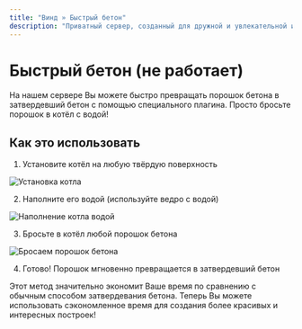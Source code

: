 ```yaml
---
title: "Винд » Быстрый бетон"
description: "Приватный сервер, созданный для дружной и увлекательной игры."
---
```

# Быстрый бетон (не работает)

На нашем сервере Вы можете быстро превращать порошок бетона в затвердевший бетон с помощью специального плагина. Просто бросьте порошок в котёл с водой!

## Как это использовать

1. Установите котёл на любую твёрдую поверхность

![Установка котла](/assets/fast1.png)

2. Наполните его водой (используйте ведро с водой)

![Наполнение котла водой](/assets/fast2.png)

3. Бросьте в котёл любой порошок бетона

![Бросаем порошок бетона](/assets/fast3.png)

4. Готово! Порошок мгновенно превращается в затвердевший бетон

Этот метод значительно экономит Ваше время по сравнению с обычным способом затвердевания бетона. Теперь Вы можете использовать сэкономленное время для создания более красивых и интересных построек! 
